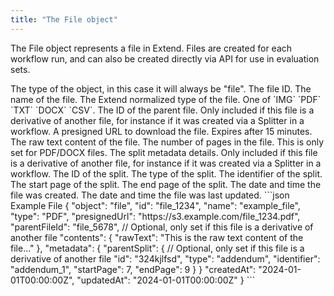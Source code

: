 ```yaml
---
title: "The File object"
---
```


The File object represents a file in Extend. Files are created for each workflow run, and can also be created directly via API for use in evaluation sets.

<Expandable title="properties" defaultOpen>
  <ResponseField name="object" type="string">
    The type of the object, in this case it will always be "file".
  </ResponseField>

  <ResponseField name="id" type="string">
    The file ID.
  </ResponseField>

  <ResponseField name="name" type="string">
    The name of the file.
  </ResponseField>

  <ResponseField name="type" type="string">
    The Extend normalized type of the file. One of `IMG` `PDF` `TXT` `DOCX` `CSV`.
  </ResponseField>

  <ResponseField name="parentFileId" type="string" optional>
    The ID of the parent file. Only included if this file is a derivative of another file, for instance if it was created via a Splitter in a workflow.
  </ResponseField>

  <ResponseField name="presignedUrl" type="string">
    A presigned URL to download the file. Expires after 15 minutes.
  </ResponseField>

  <ResponseField name="contents" type="object">
    <Expandable title="properties" defaultOpen>
      <ResponseField name="rawText" type="string">
        The raw text content of the file.
      </ResponseField>
    </Expandable>
  </ResponseField>

  <ResponseField name="metadata" type="object" optional>
    <Expandable title="properties" defaultOpen>
      <ResponseField name="pageCount" type="number" optional>
        The number of pages in the file. This is only set for PDF/DOCX files.
      </ResponseField>
      <ResponseField name="parentSplit" type="object">
        The split metadata details. Only included if this file is a derivative of another file, for instance if it was created via a Splitter in a workflow.
        <Expandable title="properties" defaultOpen>
          <ResponseField name="id" type="string">
            The ID of the split.
          </ResponseField>
          <ResponseField name="type" type="string">
            The type of the split.
          </ResponseField>
          <ResponseField name="identifier" type="string">
            The identifier of the split.
          </ResponseField>
          <ResponseField name="startPage" type="number">
            The start page of the split.
          </ResponseField>
          <ResponseField name="endPage" type="number">
            The end page of the split.
          </ResponseField>
        </Expandable>
      </ResponseField>
    </Expandable>
  </ResponseField>

  <ResponseField name="createdAt" type="string">
    The date and time the file was created.
  </ResponseField>
  
  <ResponseField name="updatedAt" type="string">
    The date and time the file was last updated.
  </ResponseField>
</Expandable>

<ResponseExample>
```json Example File
{
  "object": "file",
  "id": "file_1234",
  "name": "example_file",
  "type": "PDF",
  "presignedUrl": "https://s3.example.com/file_1234.pdf",
  "parentFileId": "file_5678", // Optional, only set if this file is a derivative of another file
  "contents": {
    "rawText": "This is the raw text content of the file..."
  },
  "metadata": {
    "parentSplit": { // Optional, only set if this file is a derivative of another file
      "id": "324kjlfsd",
      "type": "addendum",
      "identifier": "addendum_1",
      "startPage": 7,
      "endPage": 9
    }
  }
  "createdAt": "2024-01-01T00:00:00Z",
  "updatedAt": "2024-01-01T00:00:00Z"
}
```
</ResponseExample>